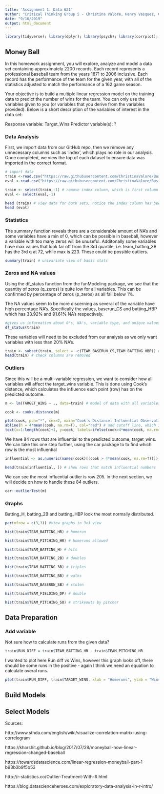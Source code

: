 ```yaml
---
title: 'Assignment 1: Data 621'
author: "Critical Thinking Group 5 - Christina Valore, Henry Vasquez, Chunhui Zhu, Chunmei Zhu"
date: "9/16/2019"
output: html_document
---
```


```r
library(tidyverse); library(dplyr); library(psych); library(corrplot); library (ggplot2); library(funModeling) 
```

## Money Ball

In this homework assignment, you will explore, analyze and model a data set containing approximately 2200 records. Each record represents a professional baseball team from the years 1871 to 2006 inclusive. Each record has the performance of the team for the given year, with all of the statistics adjusted to match the performance of a 162 game season.

Your objective is to build a multiple linear regression model on the training data to predict the number of wins for the team. You can only use the variables given to you (or variables that you derive from the variables provided). Below is a short description of the variables of interest in the data set:

Response variable: Target_Wins
Predictor variable(s): ?

### Data Analysis

First, we import data from our GitHub repo, then we remove any unnecessary columns such as 'index', which plays no role in our analysis. Once completed, we view the top of each dataset to ensure data was imported in the correct format.

```r
# import data
train <-read.csv("https://raw.githubusercontent.com/ChristinaValore/Business-Analytics-and-Data-Mining-621/master/moneyball-training-data.csv") 
eval <-read.csv("https://raw.githubusercontent.com/ChristinaValore/Business-Analytics-and-Data-Mining-621/master/moneyball-evaluation-data.csv") 

train <- select(train,-1) # remove index column, which is first column in both datasets
eval <- select(eval,-1)

head (train) # view data for both sets, notice the index column has been removed
head (eval)

```

### Statistics

The summary function reveals there are a considerable amount of NA's and some variables have a min of 0, which can be possible in baseball, however a variable with too many zeros will be unuseful. Additonally some variables have max values that look far off from the 3rd quartile, i.e. team_batting_3B has the 3rd q at 72, while max is 223. These could be possible outliers.

```r
summary(train) # univariate view of basic stats
```

### Zeros and NA values

Using the df_status function from the funModeling package, we see that the quantity of zeros (q_zeros) is quite low for all variables. This can be confirmed by percentage of zeros (p_zeros) as all fall below 1%. 

The NA values seem to be more discerning as several of the variable have high percentage NA's. Specifically the values, baserun_CS and batting_HBP which has 33.92% and 91.61% NA's respectively. 

```r
#gives us information about 0's, NA's, variable type, and unique values
df_status(train)
```

These variables will need to be excluded from our analysis as we only want variables with less than 20% NA's. 

```r
train <- subset(train, select = -c(TEAM_BASERUN_CS,TEAM_BATTING_HBP)) # drop both variable columns from data frame
head(train) # check columns are removed
```


### Outliers

Since this will be a multi-variable regression, we want to consider how all variables will affect the target_wins variable. This is done using Cook's distance, which calculates the influence each point (row) has on the predicted outcome. 

```r
m <- lm(TARGET_WINS ~ ., data=train) # model of data with all variables considered

cook <- cooks.distance(m)

plot(cook, pch="*", cex=2, main="Cook's Distance: Influential Observations") # plot Cook's distance
abline(h = 4*mean(cook, na.rm=T), col="red") # add cutoff line, which is equivalent to 4*mean
text(x=1:length(cook)+1, y=cook, labels=ifelse(cook>4*mean(cook, na.rm=T),names(cook),""), col="red") # add labels for points (rows)
```

We have 84 rows that are influential to the predicted outcome, target_wins. We can take this one step further, using the car package to to find which row is the most influential

```r
influential <- as.numeric(names(cook)[(cook > 4*mean(cook, na.rm=T))]) # influential row numbers

head(train[influential, ]) # show rows that match influential numbers
```

We can see the most influential outlier is row 205. In the next section, we will decide on how to handle these 84 outliers. 

```r
car::outlierTest(m)
```

### Graphs

Batting_H, batting_2B and batting_HBP look the most normally distributed. 

```r

par(mfrow = c(3,3)) #view graphs in 3x3 view

hist(train$TEAM_BATTING_HR) # homerun 

hist(train$TEAM_PITCHING_HR) # homeruns allowed

hist(train$TEAM_BATTING_H) # hits 

hist(train$TEAM_BATTING_2B) # doubles 

hist(train$TEAM_BATTING_3B) # triples 

hist(train$TEAM_BATTING_BB) # walks

hist(train$TEAM_BASERUN_SB) # stolen 

hist(train$TEAM_FIELDING_DP) # double 

hist(train$TEAM_PITCHING_SO) # strikeouts by pitcher

```


## Data Preparation

### Add variable

Not sure how to calculate runs from the given data?
```r
train$RUN_DIFF = train$TEAM_BATTING_HR - train$TEAM_PITCHING_HR
```

I wanted to plot here Run diff vs Wins, however this graph looks off, there should be some runs in the positive - again I think we need an equation to calculate overal runs. 
```r
plot(train$RUN_DIFF, train$TARGET_WINS, xlab = "Homeruns", ylab = "Wins", title("Wins vs. homeruns"))

```

## Build Models

## Select Models

Sources: 

http://www.sthda.com/english/wiki/visualize-correlation-matrix-using-correlogram

https://kharshit.github.io/blog/2017/07/28/moneyball-how-linear-regression-changed-baseball

https://towardsdatascience.com/linear-regression-moneyball-part-1-b93b3b9f5b53

http://r-statistics.co/Outlier-Treatment-With-R.html

https://blog.datascienceheroes.com/exploratory-data-analysis-in-r-intro/

